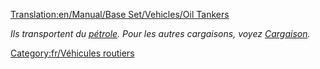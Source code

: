 [[Translation:en/Manual/Base Set/Vehicles/Oil Tankers]]

''Ils transportent du [[fr/Manual/Base Set/Economy/Pétrole|pétrole]]. Pour les autres cargaisons, voyez [[fr/Manual/Base Set/Economy/Cargaison|Cargaison]].''

{{fr/Vehicule routier|nom     = Camion-citerne d'essence Witcombe
  |img      = Witcombe_Oil_Tanker.png
  |prix     = 4 510£ (9 020$) 
  |vitesse  = 48 km/h (30 mph)
  |annualite= 421£ (842$)
  |design  = 1936
  |vie      = 15
  |capacite = 21000 litres d'essence
}}
{{fr/Vehicule routier|nom      = Camion-citerne d'essence Foster
  |img      = Foster_Oil_Tanker.png
  |prix     = 5 740£ (11 480$)
  |vitesse  = 88 km/h (55 mph)
  |annualite= 787£ (1 574$)
  |design  = 1973
  |vie      = 15
  |capacite = 25000 litres d'essence
}}
{{fr/Vehicule routier|nom      = Camion-citerne d'essence Perry
  |img      = Perry_Oil_Tanker.png
  |prix     = 6 150£ (12 300$)
  |vitesse  = 112 km/h (70 mph)
  |annualite= 1 125£ (2 250$)
  |design  = 2005
  |vie      = 15
  |capacite = 27000 litres d'essence
}}

[[Category:fr/Véhicules routiers]]